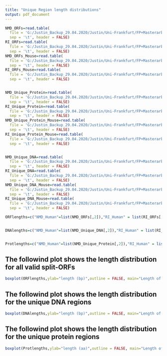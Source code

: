 ```yaml
---
title: "Unique Region length distributions"
output: pdf_document
---
```


```r
NMD_ORFs=read.table(
  file = 'G:/Justin_Backup_29.04.2020/Justin/Uni-Frankfurt/FP+Masterarbeit/PipeTest/Pipeline/Output/run_11.02.2021-13.21.38_new_NMD/ValidORF_DNA_Sequences_length.bed',
  sep = '\t', header = FALSE)
RI_ORFs=read.table(
  file = 'G:/Justin_Backup_29.04.2020/Justin/Uni-Frankfurt/FP+Masterarbeit/PipeTest/Pipeline/Output/run_11.02.2021-15.10.13_new_RI/ValidORF_DNA_Sequences_length.bed',
  sep = '\t', header = FALSE)
NMD_ORFs_Mouse=read.table(
  file = 'G:/Justin_Backup_29.04.2020/Justin/Uni-Frankfurt/FP+Masterarbeit/PipeTest/Pipeline/Output/run_15.07.2021-12.20.56_NMD_mouse/ValidORF_DNA_Sequences_length.bed',
  sep = '\t', header = FALSE)
RI_ORFs_Mouse=read.table(
  file = 'G:/Justin_Backup_29.04.2020/Justin/Uni-Frankfurt/FP+Masterarbeit/PipeTest/Pipeline/Output/run_15.07.2021-13.02.13_RI_mouse/ValidORF_DNA_Sequences_length.bed',
  sep = '\t', header = FALSE)


NMD_Unique_Protein=read.table(
  file = 'G:/Justin_Backup_29.04.2020/Justin/Uni-Frankfurt/FP+Masterarbeit/PipeTest/Pipeline/Output/run_11.02.2021-13.21.38_new_NMD/Unique_Protein_regions_length.bed',
  sep = '\t', header = FALSE)
RI_Unique_Protein=read.table(
  file = 'G:/Justin_Backup_29.04.2020/Justin/Uni-Frankfurt/FP+Masterarbeit/PipeTest/Pipeline/Output/run_11.02.2021-15.10.13_new_RI/Unique_Protein_regions_length.bed',
  sep = '\t', header = FALSE)
NMD_Unique_Protein_Mouse=read.table(
  file = 'G:/Justin_Backup_29.04.2020/Justin/Uni-Frankfurt/FP+Masterarbeit/PipeTest/Pipeline/Output/run_15.07.2021-12.20.56_NMD_mouse/Unique_Protein_regions_length.bed',
  sep = '\t', header = FALSE)
RI_Unique_Protein_Mouse=read.table(
  file = 'G:/Justin_Backup_29.04.2020/Justin/Uni-Frankfurt/FP+Masterarbeit/PipeTest/Pipeline/Output/run_15.07.2021-13.02.13_RI_mouse/Unique_Protein_regions_length.bed',
  sep = '\t', header = FALSE)


NMD_Unique_DNA=read.table(
  file = 'G:/Justin_Backup_29.04.2020/Justin/Uni-Frankfurt/FP+Masterarbeit/PipeTest/Pipeline/Output/run_11.02.2021-13.21.38_new_NMD/Unique_DNA_regions_length.bed',
  sep = '\t', header = FALSE)
RI_Unique_DNA=read.table(
  file = 'G:/Justin_Backup_29.04.2020/Justin/Uni-Frankfurt/FP+Masterarbeit/PipeTest/Pipeline/Output/run_11.02.2021-15.10.13_new_RI/Unique_DNA_regions_length.bed',
  sep = '\t', header = FALSE)
NMD_Unique_DNA_Mouse=read.table(
  file = 'G:/Justin_Backup_29.04.2020/Justin/Uni-Frankfurt/FP+Masterarbeit/PipeTest/Pipeline/Output/run_15.07.2021-12.20.56_NMD_mouse/Unique_DNA_regions_length.bed',
  sep = '\t', header = FALSE)
RI_Unique_DNA_Mouse=read.table(
  file = 'G:/Justin_Backup_29.04.2020/Justin/Uni-Frankfurt/FP+Masterarbeit/PipeTest/Pipeline/Output/run_15.07.2021-13.02.13_RI_mouse/Unique_DNA_regions_length.bed',
  sep = '\t', header = FALSE)

ORFlengths=c("NMD_Human"=list(NMD_ORFs[,2]),"RI_Human" = list(RI_ORFs[,2]), "NMD_Mouse" = list(NMD_ORFs_Mouse[,2]), "RI_Mouse" = list(RI_ORFs_Mouse[,2]))


DNAlengths=c("NMD_Human"=list(NMD_Unique_DNA[,2]),"RI_Human" = list(RI_Unique_DNA[,2]), "NMD_Mouse" = list(NMD_Unique_DNA_Mouse[,2]), "RI_Mouse" = list(RI_Unique_DNA_Mouse[,2]))


Protlengths=c("NMD_Human"=list(NMD_Unique_Protein[,2]),"RI_Human" = list(RI_Unique_Protein[,2]), "NMD_Mouse" = list(NMD_Unique_Protein_Mouse[,2]), "RI_Mouse" = list(RI_Unique_Protein_Mouse[,2]))

```

## The followind plot shows the length distribution for all valid split-ORFs

```r
boxplot(ORFlengths,ylab="length (bp)",outline = FALSE, main="Length of valid ORFs (bp)")
```

## The followind plot shows the length distribution for the unique DNA regions

```r
boxplot(DNAlengths,ylab="length (bp)",outline = FALSE, main="Length of unique DNA Regions (bp)")
```

## The followind plot shows the length distribution for the unique protein regions

```r
boxplot(Protlengths,ylab="length (aa)",outline = FALSE, main="Length of unique Protein Regions (aa)")
```



